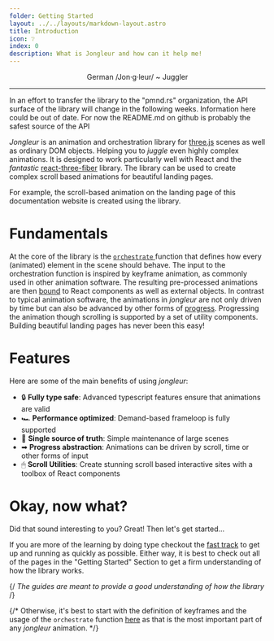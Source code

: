 ```yaml
---
folder: Getting Started
layout: ../../layouts/markdown-layout.astro
title: Introduction
icon: ❔ 
index: 0
description: What is Jongleur and how can it help me!
---
```



<div align="center">
German /Jon·g·leur/ ~ Juggler
</div>

---

<Alert type="warn">
In an effort to transfer the library to the "pmnd.rs" organization, the API surface of the library will change in the following weeks. Information here could be out of date. For now the README.md on github is probably the safest source of the API
</Alert>

*Jongleur* is an animation and orchestration library for [three.js](https://threejs.org/) scenes as well as ordinary DOM objects. Helping you to *juggle* even highly complex animations. It is designed to work particularly well with React and the *fantastic* [react-three-fiber](https://github.com/pmndrs/react-three-fiber) library. The library can be used to create complex scroll based animations for beautiful landing pages.

For example, the scroll-based animation on the landing page of this documentation website is created using the library.

# Fundamentals

At the core of the library is the [ `orchestrate` ](./keyframes) function that defines how every (animated) element in the scene should behave. The input to the orchestration function is inspired by keyframe animation, as commonly used in other animation software. The resulting pre-processed animations are then [bound](./register) to React components as well as external objects. In contrast to typical animation software, the animations in *jongleur* are not only driven by time but can also be advanced by other forms of [progress](./progress). Progressing the animation though scrolling is supported by a set of utility components. Building beautiful landing pages has never been this easy!



# Features

Here are some of the main benefits of using *jongleur*: 

- 🔒 **Fully type safe**: Advanced typescript features ensure that animations are valid
- 🏎 **Performance optimized**: Demand-based frameloop is fully supported
- 📒 **Single source of truth**: Simple maintenance of large scenes
- ➡  **Progress abstraction**: Animations can be driven by scroll, time or other forms of input
- 🖱 **Scroll Utilities**: Create stunning scroll based interactive sites with a toolbox of React components

# Okay, now what?

Did that sound interesting to you? Great! Then let's get started...

If you are more of the learning by doing type checkout the [fast track](./fast-track) to get up and running as quickly as possible. Either way, it is best to check out all of the pages in the "Getting Started" Section to get a firm understanding of how the library works.

{/*<Alert type="note">
The guides are meant to provide a good understanding of how the library  
</Alert>*/}

{/*
Otherwise, it's best to start with the definition of keyframes and the usage of the `orchestrate` function [here](./keyframes) as that is the most important part of any *jongleur* animation.
*/}
